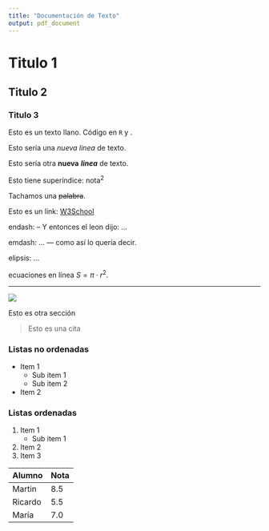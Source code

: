 ```yaml
---
title: "Documentación de Texto"
output: pdf_document
---
```


# Titulo 1 

## Titulo 2

### Titulo 3

Esto es un texto llano. Código en `R` y \LaTeX.

Esto sería una *nueva* _linea_ de texto.

Esto sería otra **nueva** ___linea___ de texto.

Esto tiene superíndice: nota^2^

Tachamos una ~~palabra~~.

Esto es un link: [W3School](https://www.w3schools.com/)

endash: -- Y entonces el leon dijo: ...

emdash: ... --- como así lo quería decir.

elipsis: ...

ecuaciones en línea $S = \pi\cdot r^2$.

***

![](../../../images/hotair_noun_002_18218.jpg)

Esto es otra sección

> Esto es una cita

### Listas no ordenadas

* Item 1
    + Sub item 1
    + Sub item 2
* Item 2

### Listas ordenadas

1. Item 1
    + Sub item 1
2. Item 2
1. Item 3

Alumno        |   Nota
--------------|------------
Martin        |   8.5
Ricardo       |   5.5
María         |   7.0